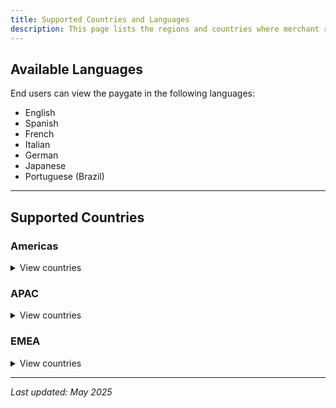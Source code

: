 ```yaml
---
title: Supported Countries and Languages
description: This page lists the regions and countries where merchant registration is currently supported. Additionally, it details the languages that the paygate supports.
---
```


## Available Languages

End users can view the paygate in the following languages:

* English
* Spanish
* French
* Italian
* German
* Japanese
* Portuguese (Brazil)

---

## Supported Countries

### Americas

<details>
<summary>View countries</summary>

| Country Code | Country            |
| ------------ | ------------------ |
| EC           | 🇪🇨 Ecuador       |
| UY           | 🇺🇾 Uruguay       |
| ES           | 🇪🇸 Spain         |
| PR           | 🇵🇷 Puerto Rico   |
| PA           | 🇵🇦 Panama        |
| PE           | 🇵🇪 Peru          |
| CL           | 🇨🇱 Chile         |
| CO           | 🇨🇴 Colombia      |
| MX           | 🇲🇽 Mexico        |
| AR           | 🇦🇷 Argentina     |
| CA           | 🇨🇦 Canada        |
| BR           | 🇧🇷 Brazil        |
| US           | 🇺🇸 United States |

</details>

### APAC

<details>
<summary>View countries</summary>

| Country Code | Country                   |
| ------------ | ------------------------- |
| BH           | 🇧🇭 Bahrain              |
| PH           | 🇵🇭 Philippines          |
| PK           | 🇵🇰 Pakistan             |
| BD           | 🇧🇩 Bangladesh           |
| AE           | 🇦🇪 United Arab Emirates |
| ID           | 🇮🇩 Indonesia            |
| TW           | 🇹🇼 Taiwan               |
| TH           | 🇹🇭 Thailand             |
| MY           | 🇲🇾 Malaysia             |
| NZ           | 🇳🇿 New Zealand          |
| VN           | 🇻🇳 Vietnam              |
| KR           | 🇰🇷 South Korea          |
| SG           | 🇸🇬 Singapore            |
| CN           | 🇨🇳 China                |
| AU           | 🇦🇺 Australia            |
| IN           | 🇮🇳 India                |
| HK           | 🇭🇰 Hong Kong            |
| JP           | 🇯🇵 Japan                |

</details>

### EMEA

<details>
<summary>View countries</summary>

| Country Code | Country                     |
| ------------ | --------------------------- |
| LU           | 🇱🇺 Luxembourg             |
| JO           | 🇯🇴 Jordan                 |
| KE           | 🇰🇪 Kenya                  |
| MA           | 🇲🇦 Morocco                |
| SI           | 🇸🇮 Slovenia               |
| BA           | 🇧🇦 Bosnia and Herzegovina |
| SA           | 🇸🇦 Saudi Arabia           |
| UA           | 🇺🇦 Ukraine                |
| GR           | 🇬🇷 Greece                 |
| MT           | 🇲🇹 Malta                  |
| EG           | 🇪🇬 Egypt                  |
| ZA           | 🇿🇦 South Africa           |
| HR           | 🇭🇷 Croatia                |
| LT           | 🇱🇹 Lithuania              |
| RS           | 🇷🇸 Serbia                 |
| NG           | 🇳🇬 Nigeria                |
| HU           | 🇭🇺 Hungary                |
| LV           | 🇱🇻 Latvia                 |
| EE           | 🇪🇪 Estonia                |
| AT           | 🇦🇹 Austria                |
| FI           | 🇫🇮 Finland                |
| BE           | 🇧🇪 Belgium                |
| RO           | 🇷🇴 Romania                |
| PT           | 🇵🇹 Portugal               |
| IE           | 🇮🇪 Ireland                |
| SK           | 🇸🇰 Slovakia               |
| BG           | 🇧🇬 Bulgaria               |
| CY           | 🇨🇾 Cyprus                 |
| CZ           | 🇨🇿 Czechia                |
| AE           | 🇦🇪 United Arab Emirates   |
| TR           | 🇹🇷 Turkey                 |
| NO           | 🇳🇴 Norway                 |
| SE           | 🇸🇪 Sweden                 |
| CH           | 🇨🇭 Switzerland            |
| DK           | 🇩🇰 Denmark                |
| NL           | 🇳🇱 Netherlands            |
| IT           | 🇮🇹 Italy                  |
| FR           | 🇫🇷 France                 |
| PL           | 🇵🇱 Poland                 |
| IL           | 🇮🇱 Israel                 |
| GB           | 🇬🇧 United Kingdom         |
| DE           | 🇩🇪 Germany                |

</details>

---

*Last updated: May 2025*
